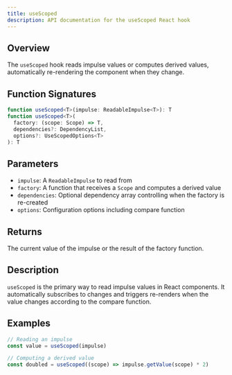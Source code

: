 ```yaml
---
title: useScoped
description: API documentation for the useScoped React hook
---
```


## Overview

The `useScoped` hook reads impulse values or computes derived values, automatically re-rendering the component when they change.

## Function Signatures

```typescript
function useScoped<T>(impulse: ReadableImpulse<T>): T
function useScoped<T>(
  factory: (scope: Scope) => T,
  dependencies?: DependencyList,
  options?: UseScopedOptions<T>
): T
```

## Parameters

- `impulse`: A `ReadableImpulse` to read from
- `factory`: A function that receives a `Scope` and computes a derived value
- `dependencies`: Optional dependency array controlling when the factory is re-created
- `options`: Configuration options including compare function

## Returns

The current value of the impulse or the result of the factory function.

## Description

`useScoped` is the primary way to read impulse values in React components. It automatically subscribes to changes and triggers re-renders when the value changes according to the compare function.

## Examples

```typescript
// Reading an impulse
const value = useScoped(impulse)

// Computing a derived value
const doubled = useScoped((scope) => impulse.getValue(scope) * 2)
```